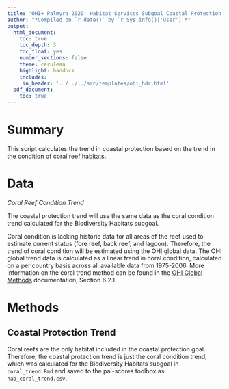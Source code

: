 ```yaml
---
title: 'OHI+ Palmyra 2020: Habitat Services Subgoal Coastal Protection Trend'
author: "*Compiled on `r date()` by `r Sys.info()['user']`*"
output: 
  html_document:
    toc: true
    toc_depth: 3 
    toc_float: yes
    number_sections: false
    theme: cerulean
    highlight: haddock
    includes: 
     in_header: '../../../src/templates/ohi_hdr.html' 
  pdf_document:
    toc: true
---
```


# Summary 

This script calculates the trend in coastal protection based on the trend in the condition of coral reef habitats.        

# Data 

*Coral Reef Condition Trend*   

The coastal protection trend will use the same data as the coral condition trend calculated for the Biodiversity Habitats subgoal. 

Coral condition is lacking historic data for all areas of the reef used to estimate current status (fore reef, back reef, and lagoon). Therefore, the trend of coral condition will be estimated using the OHI global data. The OHI global trend data is calculated as a linear trend in coral condition, calculated on a per country basis across all available data from 1975-2006. More information on the coral trend method can be found in the [OHI Global Methods](https://raw.githack.com/OHI-Science/ohi-global/published/documents/methods/Supplement.html#62_biodiversity) documentation, Section 6.2.1. 

# Methods 

## Coastal Protection Trend 

Coral reefs are the only habitat included in the coastal protection goal. Therefore, the coastal protection trend is just the coral condition trend, which was calculated for the Biodiversity Habitats subgoal in `coral_trend.Rmd` and saved to the pal-scores toolbox as `hab_coral_trend.csv`.    



